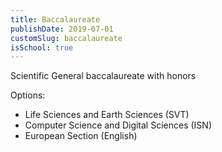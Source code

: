 ```yaml
---
title: Baccalaureate
publishDate: 2019-07-01
customSlug: baccalaureate
isSchool: true
---
```


Scientific General baccalaureate with honors

Options:
- Life Sciences and Earth Sciences (SVT)
- Computer Science and Digital Sciences (ISN)
- European Section (English)
